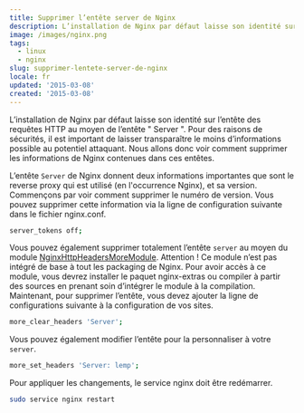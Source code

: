 ```yaml
---
title: Supprimer l’entête server de Nginx
description: L’installation de Nginx par défaut laisse son identité sur l’entête des requêtes HTTP au moyen de l’entête Server. Pour des raisons de sécurités, il est important de laisser transparaître le moins d’informations possible au potentiel attaquant. Nous allons donc voir comment supprimer les informations de Nginx contenues dans ces entêtes.
image: /images/nginx.png
tags:
  - linux
  - nginx
slug: supprimer-lentete-server-de-nginx
locale: fr
updated: '2015-03-08'
created: '2015-03-08'
---
```


L’installation de Nginx par défaut laisse son identité sur l’entête des requêtes HTTP au moyen de l’entête " Server ". Pour des raisons de sécurités, il est important de laisser transparaître le moins d’informations possible au potentiel attaquant. Nous allons donc voir comment supprimer les informations de Nginx contenues dans ces entêtes.

L’entête `Server` de Nginx donnent deux informations importantes que sont le reverse proxy qui est utilisé (en l'occurrence Nginx), et sa version. Commençons par voir comment supprimer le numéro de version. Vous pouvez supprimer cette information via la ligne de configuration suivante dans le fichier nginx.conf.

```bash
server_tokens off;
```

Vous pouvez également supprimer totalement l’entête `server` au moyen du module [NginxHttpHeadersMoreModule](https://wiki.nginx.org/NginxHttpHeadersMoreModule). Attention ! Ce module n’est pas intégré de base à tout les packaging de Nginx. Pour avoir accès à ce module, vous devrez installer le paquet nginx-extras ou compiler à partir des sources en prenant soin d’intégrer le module à la compilation. Maintenant, pour supprimer l’entête, vous devez ajouter la ligne de configurations suivante à la configuration de vos sites.

```bash
more_clear_headers 'Server';
```

Vous pouvez également modifier l’entête pour la personnaliser à votre `server`.

```bash
more_set_headers 'Server: lemp';
```

Pour appliquer les changements, le service nginx doit être redémarrer.

```bash
sudo service nginx restart
```
